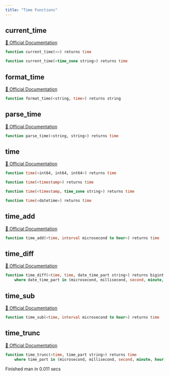 ```yaml
---
title: "Time Functions"
---
```


## current_time
[🔗 Official Documentation](https://cloud.google.com/bigquery/docs/reference/standard-sql/time_functions#current_time)

```sql
function current_time(<>) returns time
```


```sql
function current_time(<time_zone string>) returns time
```


## format_time
[🔗 Official Documentation](https://cloud.google.com/bigquery/docs/reference/standard-sql/time_functions#format_time)

```sql
function format_time(<string, time>) returns string
```


## parse_time
[🔗 Official Documentation](https://cloud.google.com/bigquery/docs/reference/standard-sql/time_functions#parse_time)

```sql
function parse_time(<string, string>) returns time
```


## time
[🔗 Official Documentation](https://cloud.google.com/bigquery/docs/reference/standard-sql/time_functions#time)

```sql
function time(<int64, int64, int64>) returns time
```


```sql
function time(<timestamp>) returns time
```


```sql
function time(<timestamp, time_zone string>) returns time
```


```sql
function time(<datetime>) returns time
```


## time_add
[🔗 Official Documentation](https://cloud.google.com/bigquery/docs/reference/standard-sql/time_functions#time_add)

```sql
function time_add(<time, interval microsecond to hour>) returns time
```


## time_diff
[🔗 Official Documentation](https://cloud.google.com/bigquery/docs/reference/standard-sql/time_functions#time_diff)

```sql
function time_diff(<time, time, date_time_part string>) returns bigint
	where date_time_part in (microsecond, millisecond, second, minute, hour)
```


## time_sub
[🔗 Official Documentation](https://cloud.google.com/bigquery/docs/reference/standard-sql/time_functions#time_sub)

```sql
function time_sub(<time, interval microsecond to hour>) returns time
```


## time_trunc
[🔗 Official Documentation](https://cloud.google.com/bigquery/docs/reference/standard-sql/time_functions#time_trunc)

```sql
function time_trunc(<time, time_part string>) returns time
	where time_part in (microsecond, millisecond, second, minute, hour)
```


   Finished man in 0.011 secs


